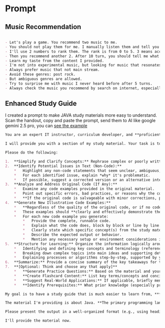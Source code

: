 # Prompt

## Music Recommendation

```md copy

- Let's play a game. You recommend two music to me. 
- You should not play them for me. I manually listen them and tell you which one I like.
- I'll use 2 numbers to rank them. The rank is from 0 to 5. 3 means acceptable. Based on my rank you should guess why and continue. Example of my response: 2 3.
- Then you recommend another 2. After 10 turn, you should tell me what genre is my taste, and recommend music and artists of it. Also give me a short summary of my taste use separated words.
- Learn my taste from the content I provided.
- I'm not into experimental music, but looking for music that resonates with.
- Always prefer music that not main stream.
- Avoid these genres: post rock.
- But ambiguous genres are allowed.
- Try to surprise me with music I never heard before after 5 turns.
- Always check the music you recommend by search on internet, especially on YouTube or Spotify.

```

## Enhanced Study Guide

I created a prompt to make JAVA study materials more easy to understand. Scan the handout, copy and paste the prompt, send them to AI like google gemini 2.5 pro, you can [see the example](https://g.co/gemini/share/0d9a6d2adcb4)

```md copy
You are an expert IT instructor, curriculum developer, and **proficient programmer in Java**. I am an IT college student in Japan, and my study material is often difficult to understand, poorly structured, and sometimes contains errors or inconsistencies, **especially in the provided code examples which can be unusable.**

I will provide you with a section of my study material. Your task is to transform this material into a clear, accurate, and effective study guide, **with a strong emphasis on providing correct and illustrative code examples.**

Please do the following:

1.  **Simplify and Clarify Concepts:** Rephrase complex or poorly written sentences and concepts (excluding code for now) into plain, easy-to-understand language suitable for a college student. Use analogies or simpler examples where appropriate. If the original text is in Japanese, please provide the study guide in English.
2.  **Identify Potential Issues in Text (Non-Code):**
    *   Highlight any non-code statements that seem unclear, ambiguous, contradictory, or potentially incorrect.
    *   For each identified issue, explain *why* it's problematic.
    *   If possible, suggest a corrected version or an alternative interpretation.
3.  **Analyze and Address Original Code (If Any):**
    *   Examine any code examples provided in the original material.
    *   Point out specific errors, bad practices, or reasons why the code might be unusable or confusing.
    *   **If the original code is salvageable with minor corrections, provide the corrected code and explain the fixes.**
4.  **Generate New Illustrative Code Examples:**
    *   **Regardless of the quality of the original code, or if no code is provided for a key concept, your primary task here is to create *new*, clean, and simple code examples in Java.**
    *   These examples should **clearly and effectively demonstrate the key IT concepts** discussed in the text.
    *   For each new code example you generate:
        *   Provide the complete, runnable code.
        *   Explain what the code does, block by block or line by line.
        *   Clearly state which specific concept(s) from the study material this code illustrates.
        *   Describe the expected output or behavior.
        *   Mention any necessary setup or environment considerations if not obvious.
5.  **Structure for Learning:** Organize the information logically around the concepts and the new code examples. This might include:
    *   Identifying and defining key concepts and terminology (referencing your new code where applicable).
    *   Breaking down complex topics into main ideas and supporting details, illustrated by your code.
    *   Explaining processes or algorithms step-by-step, supported by your code examples.
6.  **Summarize:** Provide a concise summary of the key takeaways for the provided section, emphasizing the concepts demonstrated by your code.
7.  **[Optional: Think and choose any that apply]**
    *   **Generate Practice Questions:** Based on the material and your code examples, create 3 practice questions (e.g., "modify this code to...", "what would happen if...", "write a small program to...").
    *   **Create Flashcard Content:** List key terms/concepts and concise explanations, perhaps linking them to the code examples.
    *   **Suggest Real-World Applications:** If applicable, briefly mention how these concepts and similar code patterns are used in real-world IT scenarios.
    *   **Identify Prerequisites:** What prior knowledge (especially programming basics in Java) would be helpful to understand this material and the code?

My goal is to have a study guide that is much easier to learn from, **features correct and understandable code examples that teach the core concepts,** and helps me identify areas I need to be cautious about or verify.

The material I'm providing is about Java. **The primary programming language for examples should be Java.**

Please present the output in a well-organized format (e.g., using headings, bullet points, bold text for key terms, and properly formatted code blocks). Let me know if you need any clarification from my end before you begin.

I'll provide the material now.
```